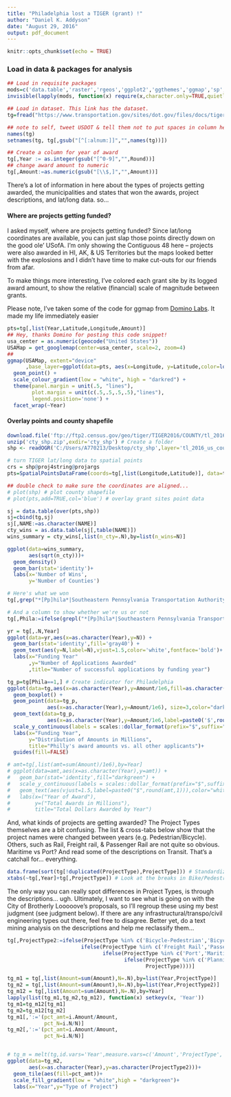 ---
title: "Philadelphia lost a TIGER (grant) !"
author: "Daniel K. Addyson"
date: "August 29, 2016"
output: pdf_document
---

```{r setup, include=FALSE}
knitr::opts_chunk$set(echo = TRUE)
```

### Load in data & packages for analysis
```{r, echo=TRUE}
## Load in requisite packages
mods=c('data.table','raster','rgeos','ggplot2','ggthemes','ggmap','sp','tigris','leaflet')
invisible(lapply(mods, function(x) require(x,character.only=TRUE,quietly = TRUE)))

## Load in dataset. This link has the dataset.
tg=fread("https://www.transportation.gov/sites/dot.gov/files/docs/tiger_allUpdate.csv")

## note to self, tweet USDOT & tell them not to put spaces in column headings...
names(tg) 
setnames(tg, tg[,gsub("[^[:alnum:]]","",names(tg))])

## Create a column for year of award
tg[,Year := as.integer(gsub("[^0-9]","",Round))] 
## change award amount to numeric
tg[,Amount:=as.numeric(gsub("[\\$,]","",Amount))]
```

There's a lot of information in here about the types of projects getting awarded, the municipalities and states that won the awards, project descriptions, and lat/long data. so...

#### Where are projects getting funded?

I asked myself, where are projects getting funded? Since lat/long coordinates are available, you can just slap those points directly down on the good ole' USofA. I'm only showing the Contiguous 48 here -- projects were also awarded in HI, AK, & US Territories but the maps looked better with the explosions and I didn't have time to make cut-outs for our friends from afar.

To make things more interesting, I've colored each grant site by its logged award amount, to show the relative (financial) scale of magnitude between grants.

Please note, I've taken some of the code for ggmap from [Domino Labs](https://blog.dominodatalab.com/geographic-visualization-with-rs-ggmaps/). It made my life immediately easier

```{r, echo=TRUE}
pts=tg[,list(Year,Latitude,Longitude,Amount)]
## Hey, thanks Domino for posting this code snippet!
usa_center = as.numeric(geocode("United States"))
USAMap = get_googlemap(center=usa_center, scale=2, zoom=4)
##
ggmap(USAMap, extent="device"
      ,base_layer=ggplot(data=pts, aes(x=Longitude, y=Latitude,color=log(Amount))))+
  geom_point() +
  scale_colour_gradient(low = "white", high = "darkred") +
  theme(panel.margin = unit(.5, "lines"),
        plot.margin = unit(c(.5,.5,.5,.5),"lines"),
        legend.position='none') +
  facet_wrap(~Year)
```


#### Overlay points and county shapefile
```{r, echo=TRUE}
download.file('ftp://ftp2.census.gov/geo/tiger/TIGER2016/COUNTY/tl_2016_us_county.zip','cty_shp.zip') ## Download the Census county file
unzip('cty_shp.zip',exdir='cty_shp') # Create a folder
shp <- readOGR('C:/Users/A770213/Desktop/cty_shp',layer='tl_2016_us_county') # Census county shapefile

# turn TIGER lat/long data to spatial points
crs = shp@proj4string@projargs
pts=SpatialPointsDataFrame(coords=tg[,list(Longitude,Latitude)], data=tg, proj4string=CRS(crs) )

## double check to make sure the coordinates are aligned...
# plot(shp) # plot county shapefile
# plot(pts,add=TRUE,col='blue') # overlay grant sites point data

sj = data.table(over(pts,shp))
sj=cbind(tg,sj)
sj[,NAME:=as.character(NAME)]
cty_wins = as.data.table(sj[,table(NAME)])
wins_summary = cty_wins[,list(n_cty=.N),by=list(n_wins=N)]

ggplot(data=wins_summary,
       aes(sqrt(n_cty)))+
  geom_density()
  geom_bar(stat='identity')+
  labs(x='Number of Wins',
       y='Number of Counties')
```


```{r, echo=TRUE}
# Here's what we won
tg[,grep("*[Pp]hila*|Southeastern Pennsylvania Transportation Authority|*SEPTA*|Center City District",Applicant),list(Applicant,Year,ProjectType,ProjectName)]

# And a column to show whether we're us or not
tg[,Phila:=ifelse(grepl("*[Pp]hila*|Southeastern Pennsylvania Transportation Authority|*SEPTA*|Center City District",Applicant)==TRUE,1,0)]
```

```{r, echo=TRUE}
yr = tg[,.N,Year]
ggplot(data=yr,aes(x=as.character(Year),y=N)) + 
  geom_bar(stat='identity',fill='gray40') +
  geom_text(aes(y=N,label=N),vjust=1.5,color='white',fontface='bold')+
  labs(x="Funding Year"
       ,y="Number of Applications Awarded"
       ,title="Number of successful applications by funding year")
```

```{r, echo=TRUE}
tg_p=tg[Phila==1,] # Create indicator for Philadelphia
ggplot(data=tg,aes(x=as.character(Year),y=Amount/1e6,fill=as.character(Year))) + 
  geom_boxplot() +
  geom_point(data=tg_p,
             aes(x=as.character(Year),y=Amount/1e6), size=3,color="darkred")+
  geom_text(data=tg_p,
             aes(x=as.character(Year),y=Amount/1e6,label=paste0('$',round(Amount/1e6,1),'M')),vjust=-1,fontface=('bold.italic'))+
  scale_y_continuous(labels = scales::dollar_format(prefix="$",suffix="M"))+
  labs(x="Funding Year",
       y="Distribution of Amounts in Millions",
       title="Philly's award amounts vs. all other applicants")+
  guides(fill=FALSE)

# amt=tg[,list(amt=sum(Amount)/1e6),by=Year]
# ggplot(data=amt,aes(x=as.character(Year),y=amt)) + 
#   geom_bar(stat='identity',fill="darkgreen") +
#   scale_y_continuous(labels = scales::dollar_format(prefix="$",suffix="M"))+
#   geom_text(aes(vjust=1.5,label=paste0("$",round(amt,1))),color="white",fontface='bold')+
#   labs(x=("Year of Award"),
#        y=("Total Awards in Millions"),
#        title="Total Dollars Awarded by Year")
```

And, what kinds of projects are getting awarded? The Project Types themselves are a bit confusing. The list & cross-tabs below show that the project names were changed between years (e.g. Pedestrian/Bicycle). Others, such as Rail, Freight rail, & Passenger Rail are not quite so obvious. Maritime vs Port? And read some of the descriptions on Transit. That's a catchall for... everything.

```{r, echo=TRUE}
data.frame(sort(tg[!duplicated(ProjectType),ProjectType])) # Standardization anyone?
xtabs(~tg[,Year]+tg[,ProjectType]) # Look at the breaks in Bike/Pedestrian & Rail by years. They switched the names around.
```

The only way you can really spot differences in Project Types, is through the descriptions... ugh. Ultimately, I want to see what is going on with the City of Brotherly Looooove's proposals, so I'll regroup these using my best judgment (see judgment below). If there are any infrastructural/transpo/civil engineering types out there, feel free to disagree. Better yet, do a text mining analysis on the descriptions and help me reclassify them...

```{r, echo=TRUE}
tg[,ProjectType2:=ifelse(ProjectType %in% c('Bicycle-Pedestrian','Bicycle and Pedestrian'),'Bike/Ped',
                        ifelse(ProjectType %in% c('Freight Rail','Passenger Rail','Rail'),'Rail',
                               ifelse(ProjectType %in% c('Port','Maritime'),'Port/Maritime',
                                      ifelse(ProjectType %in% c('Planning','Regional Planning'),'Planning',
                                             ProjectType))))]
```


```{r, echo=TRUE}
tg_m1 = tg[,list(Amount=sum(Amount),N=.N),by=list(Year,ProjectType)]
tg_m2 = tg[,list(Amount=sum(Amount),N=.N),by=list(Year,ProjectType2)]
tg_m12 = tg[,list(Amount=sum(Amount),N=.N),by=Year]
lapply(list(tg_m1,tg_m2,tg_m12), function(x) setkeyv(x, 'Year'))
tg_m1=tg_m12[tg_m1]
tg_m2=tg_m12[tg_m2]
tg_m1[,':='(pct_amt=i.Amount/Amount,
            pct_N=i.N/N)]
tg_m2[,':='(pct_amt=i.Amount/Amount,
            pct_N=i.N/N)]


# tg_m = melt(tg,id.vars='Year',measure.vars=c('Amount','ProjectType','ProjectType2'))
ggplot(data=tg_m2,
       aes(x=as.character(Year),y=as.character(ProjectType2)))+
  geom_tile(aes(fill=pct_amt))+
  scale_fill_gradient(low = "white",high = "darkgreen")+
  labs(x="Year",y="Type of Project")
```